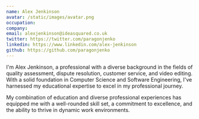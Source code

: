 ```yaml
---
name: Alex Jenkinson
avatar: /static/images/avatar.png
occupation:
company:
email: alexjenkinson@ideasquared.co.uk
twitter: https://twitter.com/paragonjenko
linkedin: https://www.linkedin.com/alex-jenkinson
github: https://github.com/paragonjenko
---
```


I'm Alex Jenkinson, a professional with a diverse background in the fields of quality assessment, dispute resolution, customer service, and video editing. With a solid foundation in Computer Science and Software Engineering, I've harnessed my educational expertise to excel in my professional journey.

My combination of education and diverse professional experiences has equipped me with a well-rounded skill set, a commitment to excellence, and the ability to thrive in dynamic work environments.
